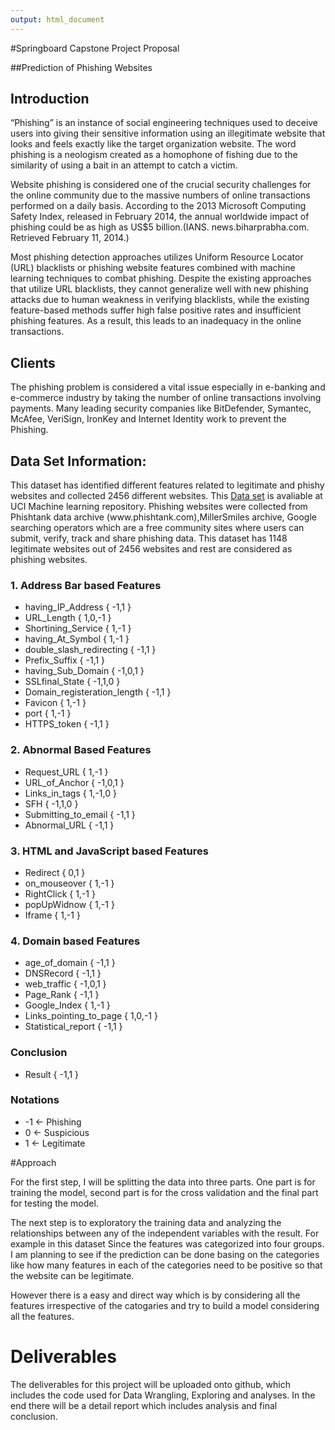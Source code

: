 ---
output: html_document
---

#Springboard Capstone Project Proposal

##Prediction of Phishing Websites

## Introduction

"Phishing" is an instance of social engineering techniques used to deceive users into giving their sensitive information using an illegitimate website that looks and feels exactly like the target organization website.  The word phishing is a neologism created as a homophone of fishing due to the similarity of using a bait in an attempt to catch a victim. 

Website phishing is considered one of the crucial security challenges for the online community due to the massive numbers of online transactions performed on a daily basis. According to the 2013 Microsoft Computing Safety Index, released in February 2014, the annual worldwide impact of phishing could be as high as US$5 billion.(IANS. news.biharprabha.com. Retrieved February 11, 2014.)

Most phishing detection approaches utilizes Uniform Resource Locator (URL) blacklists or phishing website features combined with machine learning techniques to combat phishing. Despite the existing approaches that utilize URL blacklists, they cannot generalize well with new phishing attacks due to human weakness in verifying blacklists, while the existing feature-based methods suffer high false positive rates and insufficient phishing features. As a result, this leads to an inadequacy in the online transactions.


## Clients

The phishing problem is considered a vital issue especially in e-banking and e-commerce industry by taking the number of online transactions involving payments. Many leading security companies like BitDefender, Symantec, McAfee, VeriSign, IronKey and Internet Identity work to prevent the Phishing.

## Data Set Information:


This dataset has identified different features related to legitimate and phishy websites and collected 2456 different websites. This [Data set](http://archive.ics.uci.edu/ml/datasets/Phishing+Websites) is avaliable at UCI Machine learning repository. Phishing websites were collected from Phishtank data archive (www.phishtank.com),MillerSmiles archive, Google searching operators which are a free community sites where users can submit, verify, track and share phishing data. This dataset has 1148 legitimate websites out of 2456 websites and rest are considered as phishing websites. 


### 1. Address Bar based Features
* having_IP_Address  { -1,1 }
* URL_Length   { 1,0,-1 }
* Shortining_Service { 1,-1 }
* having_At_Symbol   { 1,-1 }
* double_slash_redirecting { -1,1 }
* Prefix_Suffix  { -1,1 }
* having_Sub_Domain  { -1,0,1 }
* SSLfinal_State  { -1,1,0 }
* Domain_registeration_length { -1,1 }
* Favicon { 1,-1 }
* port { 1,-1 }
* HTTPS_token { -1,1 }

### 2. Abnormal Based Features
* Request_URL  { 1,-1 }
* URL_of_Anchor { -1,0,1 }
* Links_in_tags { 1,-1,0 }
* SFH  { -1,1,0 }
* Submitting_to_email { -1,1 }
* Abnormal_URL { -1,1 }

### 3. HTML and JavaScript based Features
* Redirect  { 0,1 }
* on_mouseover  { 1,-1 }
* RightClick  { 1,-1 }
* popUpWidnow  { 1,-1 }
* Iframe { 1,-1 }

### 4. Domain based Features
* age_of_domain  { -1,1 }
* DNSRecord   { -1,1 }
* web_traffic  { -1,0,1 }
* Page_Rank { -1,1 }
* Google_Index { 1,-1 }
* Links_pointing_to_page { 1,0,-1 }
* Statistical_report { -1,1 }

### Conclusion 
* Result  { -1,1 }

### Notations
* -1 <- Phishing
*  0 <- Suspicious
*  1 <- Legitimate

#Approach

For the first step, I will be splitting the data into three parts. One part is for training the model, second part is for the cross validation and the final part for testing the model.

The next step  is to exploratory the training data and analyzing the relationships between any of the independent variables with the result. For example in this dataset Since the features was categorized into four groups. I am planning to see if the prediction can be done basing on the categories like how many features in each of the categories need to be positive so that the website can be legitimate. 

However there is a easy and direct way which is by considering all the features irrespective of the catogaries and try to build a model  considering all the features. 

# Deliverables

The deliverables for this project will be uploaded onto github, which includes the code used for Data Wrangling, Exploring and analyses. In the end there will be a detail report which includes analysis and final conclusion.